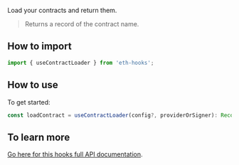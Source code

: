 Load your contracts and return them.

> Returns a record of the contract name.

## How to import

```typescript
import { useContractLoader } from 'eth-hooks';
```

## How to use

To get started:

```typescript
const loadContract = useContractLoader(config?, providerOrSigner): Record<string, BaseContract>;
```

## To learn more

[Go here for this hooks full API documentation](../../api/modules/Hooks#usecontractloader).
